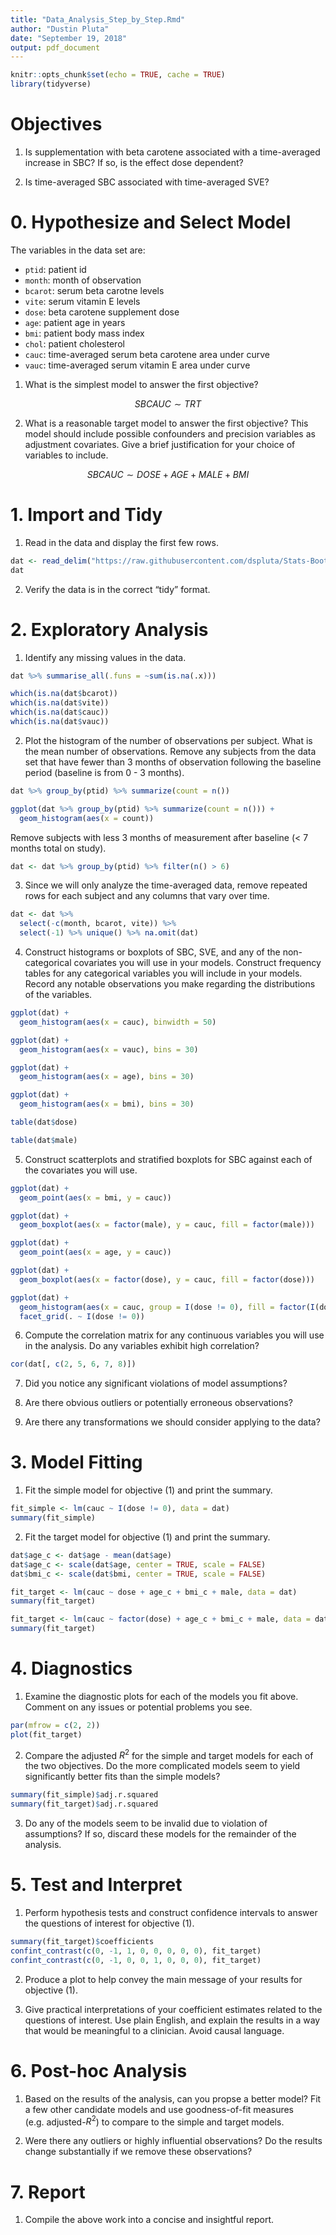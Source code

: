 ```yaml
---
title: "Data_Analysis_Step_by_Step.Rmd"
author: "Dustin Pluta"
date: "September 19, 2018"
output: pdf_document
---
```


```r
knitr::opts_chunk$set(echo = TRUE, cache = TRUE)
library(tidyverse)
```

# Objectives

1. Is supplementation with beta carotene associated with a time-averaged increase in SBC?  If so, is the effect dose dependent?

2. Is time-averaged SBC associated with time-averaged SVE?

# 0. Hypothesize and Select Model

The variables in the data set are:

- `ptid`: patient id
- `month`: month of observation
- `bcarot`: serum beta carotne levels
- `vite`: serum vitamin E levels
- `dose`: beta carotene supplement dose
- `age`: patient age in years
- `bmi`: patient body mass index
- `chol`: patient cholesterol
- `cauc`: time-averaged serum beta carotene area under curve
- `vauc`: time-averaged serum vitamin E area under curve

1. What is the simplest model to answer the first objective?

$$SBCAUC \sim TRT$$

2. What is a reasonable target model to answer the first objective? This model should include possible confounders and precision variables as adjustment covariates.  Give a brief justification for your choice of variables to include.

$$SBCAUC \sim DOSE + AGE + MALE + BMI$$


# 1. Import and Tidy

1. Read in the data and display the first few rows.

```r
dat <- read_delim("https://raw.githubusercontent.com/dspluta/Stats-Bootcamp/master/rData/bcarotene.txt", delim = " ")
dat
```

2. Verify the data is in the correct "tidy" format.

# 2. Exploratory Analysis

1. Identify any missing values in the data.

```r
dat %>% summarise_all(.funs = ~sum(is.na(.x)))
```

```r
which(is.na(dat$bcarot))
which(is.na(dat$vite))
which(is.na(dat$cauc))
which(is.na(dat$vauc))
```


2. Plot the histogram of the number of observations per subject.  What is the mean number of observations.  Remove any subjects from the data set that have fewer than 3 months of observation following the baseline period (baseline is from 0 - 3 months).


```r
dat %>% group_by(ptid) %>% summarize(count = n())
```


```r
ggplot(dat %>% group_by(ptid) %>% summarize(count = n())) + 
  geom_histogram(aes(x = count))
```

Remove subjects with less 3 months of measurement after baseline (< 7 months total on study).
 
```r
dat <- dat %>% group_by(ptid) %>% filter(n() > 6)
```


3. Since we will only analyze the time-averaged data, remove repeated rows for each subject and any columns that vary over time.

```r
dat <- dat %>% 
  select(-c(month, bcarot, vite)) %>% 
  select(-1) %>% unique() %>% na.omit(dat)
```
 
4. Construct histograms or boxplots of SBC, SVE, and any of the non-categorical covariates you will use in your models.  Construct frequency tables for any categorical variables you will include in your models.  Record any notable observations you make regarding the distributions of the variables.

```r
ggplot(dat) + 
  geom_histogram(aes(x = cauc), binwidth = 50)
```

```r
ggplot(dat) + 
  geom_histogram(aes(x = vauc), bins = 30)
```

```r
ggplot(dat) + 
  geom_histogram(aes(x = age), bins = 30)
```

```r
ggplot(dat) + 
  geom_histogram(aes(x = bmi), bins = 30)
```

```r
table(dat$dose)
```

```r
table(dat$male)
```

5. Construct scatterplots and stratified boxplots for SBC against each of the covariates you will use.

```r
ggplot(dat) + 
  geom_point(aes(x = bmi, y = cauc))
```


```r
ggplot(dat) + 
  geom_boxplot(aes(x = factor(male), y = cauc, fill = factor(male)))
```


```r
ggplot(dat) + 
  geom_point(aes(x = age, y = cauc))
```


```r
ggplot(dat) + 
  geom_boxplot(aes(x = factor(dose), y = cauc, fill = factor(dose)))
```

```r
ggplot(dat) + 
  geom_histogram(aes(x = cauc, group = I(dose != 0), fill = factor(I(dose != 0))), color = "black") +
  facet_grid(. ~ I(dose != 0))
```

6. Compute the correlation matrix for any continuous variables you will use in the analysis. Do any variables exhibit high correlation?

```r
cor(dat[, c(2, 5, 6, 7, 8)])
```


7. Did you notice any significant violations of model assumptions?

8. Are there obvious outliers or potentially erroneous observations?

9. Are there any transformations we should consider applying to the data?

# 3. Model Fitting

1. Fit the simple model for objective (1) and print the summary.

```r
fit_simple <- lm(cauc ~ I(dose != 0), data = dat)
summary(fit_simple)
```

2. Fit the target model for objective (1) and print the summary.

```r
dat$age_c <- dat$age - mean(dat$age)
dat$age_c <- scale(dat$age, center = TRUE, scale = FALSE)
dat$bmi_c <- scale(dat$bmi, center = TRUE, scale = FALSE)

fit_target <- lm(cauc ~ dose + age_c + bmi_c + male, data = dat)
summary(fit_target)
```

```r
fit_target <- lm(cauc ~ factor(dose) + age_c + bmi_c + male, data = dat)
summary(fit_target)
```

# 4. Diagnostics

1. Examine the diagnostic plots for each of the models you fit above.  Comment on any issues or potential problems you see.  

```r
par(mfrow = c(2, 2))
plot(fit_target)
```


2. Compare the adjusted $R^2$ for the simple and target models for each of the two objectives.  Do the more complicated models seem to yield significantly better fits than the simple models?

```r
summary(fit_simple)$adj.r.squared
summary(fit_target)$adj.r.squared
```


3. Do any of the models seem to be invalid due to violation of assumptions?  If so, discard these models for the remainder of the analysis.

# 5. Test and Interpret

1. Perform hypothesis tests and construct confidence intervals to answer the questions of interest for objective (1).

```r
summary(fit_target)$coefficients
confint_contrast(c(0, -1, 1, 0, 0, 0, 0, 0), fit_target)
confint_contrast(c(0, -1, 0, 0, 1, 0, 0, 0), fit_target)
```


2. Produce a plot to help convey the main message of your results for objective (1).

3. Give practical interpretations of your coefficient estimates related to the questions of interest.  Use plain English, and explain the results in a way that would be meaningful to a clinician.  Avoid causal language.

# 6. Post-hoc Analysis

1. Based on the results of the analysis, can you propse a better model?  Fit a few other candidate models and use goodness-of-fit measures (e.g. adjusted-$R^2$) to compare to the simple and target models.

2. Were there any outliers or highly influential observations?  Do the results change substantially if we remove these observations?

# 7. Report

1. Compile the above work into a concise and insightful report.















